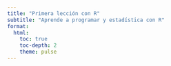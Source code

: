 ```yaml
---
title: "Primera lección con R"
subtitle: "Aprende a programar y estadística con R"
format:
  html:
    toc: true
    toc-depth: 2
    theme: pulse
---
```




